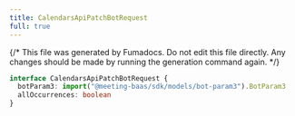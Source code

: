 ```yaml
---
title: CalendarsApiPatchBotRequest
full: true
---
```


{/* This file was generated by Fumadocs. Do not edit this file directly. Any changes should be made by running the generation command again. */}



```typescript
interface CalendarsApiPatchBotRequest {
  botParam3: import("@meeting-baas/sdk/models/bot-param3").BotParam3
  allOccurrences: boolean
}
```
